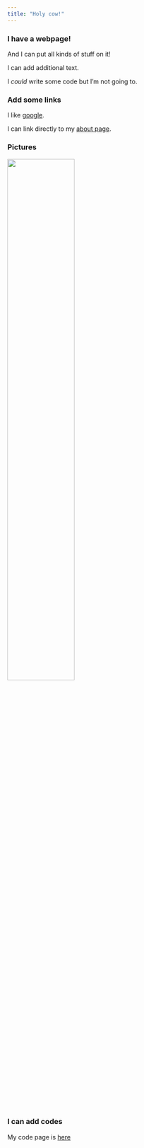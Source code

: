 ```yaml
---
title: "Holy cow!"
---
```


### I have a webpage!

And I can put all kinds of stuff on it!

I can add additional text.

I *could* write some code but I'm not going to.

### Add some links

I like [google](http://www.google.com).

I can link directly to my [about page](about.html).

### Pictures

<img src="image/image.jpg" style="width:55%">

### I can add codes

My code page is [here](code.html)



